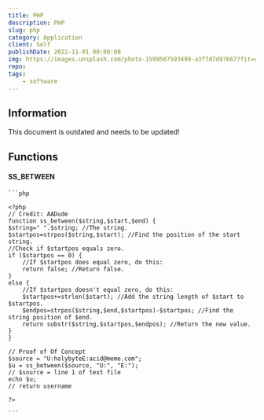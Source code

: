 ```yaml
---
title: PHP
description: PHP
slug: php
category: Application
client: Self
publishDate: 2022-11-01 00:00:00
img: https://images.unsplash.com/photo-1599507593499-a3f7d7d97667?fit=crop&w=1400&h=700&q=75
repo:
tags:
    - software
---
```


## Information

This document is outdated and needs to be updated!

## Functions

#### SS_BETWEEN

    ```php

    <?php
    // Credit: AADude
    function ss_between($string,$start,$end) {
    $string=" ".$string; //The string.
    $startpos=strpos($string,$start); //Find the position of the start string.
    //Check if $startpos equals zero.
    if ($startpos == 0) {
        //If $startpos does equal zero, do this:
        return false; //Return false.
    }
    else {
        //If $startpos doesn't equal zero, do this:
        $startpos+=strlen($start); //Add the string length of $start to $startpos.
        $endpos=strpos($string,$end,$startpos)-$startpos; //Find the string position of $end.
        return substr($string,$startpos,$endpos); //Return the new value.
    }
    }

    // Proof of Of Concept
    $source = "U:holybyteE:acid@meme.com";
    $u = ss_between($source, "U:", "E:");
    // $source = line 1 of text file
    echo $u;
    // return username

    ?>

    ```
